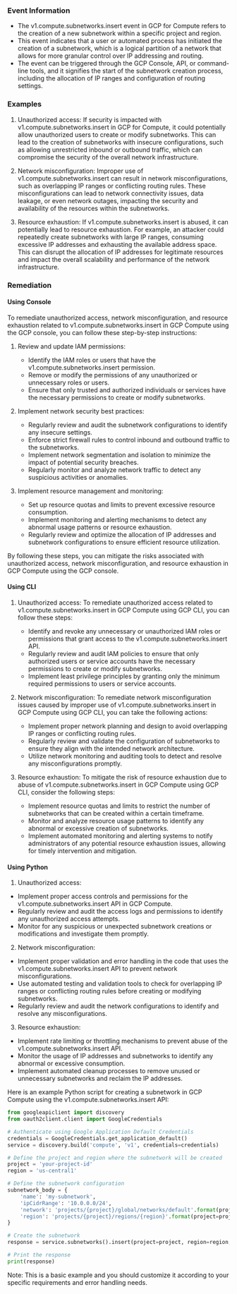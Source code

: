 
### Event Information

- The v1.compute.subnetworks.insert event in GCP for Compute refers to the creation of a new subnetwork within a specific project and region.
- This event indicates that a user or automated process has initiated the creation of a subnetwork, which is a logical partition of a network that allows for more granular control over IP addressing and routing.
- The event can be triggered through the GCP Console, API, or command-line tools, and it signifies the start of the subnetwork creation process, including the allocation of IP ranges and configuration of routing settings.


### Examples

1. Unauthorized access: If security is impacted with v1.compute.subnetworks.insert in GCP for Compute, it could potentially allow unauthorized users to create or modify subnetworks. This can lead to the creation of subnetworks with insecure configurations, such as allowing unrestricted inbound or outbound traffic, which can compromise the security of the overall network infrastructure.

2. Network misconfiguration: Improper use of v1.compute.subnetworks.insert can result in network misconfigurations, such as overlapping IP ranges or conflicting routing rules. These misconfigurations can lead to network connectivity issues, data leakage, or even network outages, impacting the security and availability of the resources within the subnetworks.

3. Resource exhaustion: If v1.compute.subnetworks.insert is abused, it can potentially lead to resource exhaustion. For example, an attacker could repeatedly create subnetworks with large IP ranges, consuming excessive IP addresses and exhausting the available address space. This can disrupt the allocation of IP addresses for legitimate resources and impact the overall scalability and performance of the network infrastructure.

### Remediation

#### Using Console

To remediate unauthorized access, network misconfiguration, and resource exhaustion related to v1.compute.subnetworks.insert in GCP Compute using the GCP console, you can follow these step-by-step instructions:

1. Review and update IAM permissions:
   - Identify the IAM roles or users that have the v1.compute.subnetworks.insert permission.
   - Remove or modify the permissions of any unauthorized or unnecessary roles or users.
   - Ensure that only trusted and authorized individuals or services have the necessary permissions to create or modify subnetworks.

2. Implement network security best practices:
   - Regularly review and audit the subnetwork configurations to identify any insecure settings.
   - Enforce strict firewall rules to control inbound and outbound traffic to the subnetworks.
   - Implement network segmentation and isolation to minimize the impact of potential security breaches.
   - Regularly monitor and analyze network traffic to detect any suspicious activities or anomalies.

3. Implement resource management and monitoring:
   - Set up resource quotas and limits to prevent excessive resource consumption.
   - Implement monitoring and alerting mechanisms to detect any abnormal usage patterns or resource exhaustion.
   - Regularly review and optimize the allocation of IP addresses and subnetwork configurations to ensure efficient resource utilization.

By following these steps, you can mitigate the risks associated with unauthorized access, network misconfiguration, and resource exhaustion in GCP Compute using the GCP console.

#### Using CLI

1. Unauthorized access: To remediate unauthorized access related to v1.compute.subnetworks.insert in GCP Compute using GCP CLI, you can follow these steps:
   - Identify and revoke any unnecessary or unauthorized IAM roles or permissions that grant access to the v1.compute.subnetworks.insert API.
   - Regularly review and audit IAM policies to ensure that only authorized users or service accounts have the necessary permissions to create or modify subnetworks.
   - Implement least privilege principles by granting only the minimum required permissions to users or service accounts.

2. Network misconfiguration: To remediate network misconfiguration issues caused by improper use of v1.compute.subnetworks.insert in GCP Compute using GCP CLI, you can take the following actions:
   - Implement proper network planning and design to avoid overlapping IP ranges or conflicting routing rules.
   - Regularly review and validate the configuration of subnetworks to ensure they align with the intended network architecture.
   - Utilize network monitoring and auditing tools to detect and resolve any misconfigurations promptly.

3. Resource exhaustion: To mitigate the risk of resource exhaustion due to abuse of v1.compute.subnetworks.insert in GCP Compute using GCP CLI, consider the following steps:
   - Implement resource quotas and limits to restrict the number of subnetworks that can be created within a certain timeframe.
   - Monitor and analyze resource usage patterns to identify any abnormal or excessive creation of subnetworks.
   - Implement automated monitoring and alerting systems to notify administrators of any potential resource exhaustion issues, allowing for timely intervention and mitigation.

#### Using Python

1. Unauthorized access:
- Implement proper access controls and permissions for the v1.compute.subnetworks.insert API in GCP Compute.
- Regularly review and audit the access logs and permissions to identify any unauthorized access attempts.
- Monitor for any suspicious or unexpected subnetwork creations or modifications and investigate them promptly.

2. Network misconfiguration:
- Implement proper validation and error handling in the code that uses the v1.compute.subnetworks.insert API to prevent network misconfigurations.
- Use automated testing and validation tools to check for overlapping IP ranges or conflicting routing rules before creating or modifying subnetworks.
- Regularly review and audit the network configurations to identify and resolve any misconfigurations.

3. Resource exhaustion:
- Implement rate limiting or throttling mechanisms to prevent abuse of the v1.compute.subnetworks.insert API.
- Monitor the usage of IP addresses and subnetworks to identify any abnormal or excessive consumption.
- Implement automated cleanup processes to remove unused or unnecessary subnetworks and reclaim the IP addresses.

Here is an example Python script for creating a subnetwork in GCP Compute using the v1.compute.subnetworks.insert API:

```python
from googleapiclient import discovery
from oauth2client.client import GoogleCredentials

# Authenticate using Google Application Default Credentials
credentials = GoogleCredentials.get_application_default()
service = discovery.build('compute', 'v1', credentials=credentials)

# Define the project and region where the subnetwork will be created
project = 'your-project-id'
region = 'us-central1'

# Define the subnetwork configuration
subnetwork_body = {
    'name': 'my-subnetwork',
    'ipCidrRange': '10.0.0.0/24',
    'network': 'projects/{project}/global/networks/default'.format(project=project),
    'region': 'projects/{project}/regions/{region}'.format(project=project, region=region)
}

# Create the subnetwork
response = service.subnetworks().insert(project=project, region=region, body=subnetwork_body).execute()

# Print the response
print(response)
```

Note: This is a basic example and you should customize it according to your specific requirements and error handling needs.

